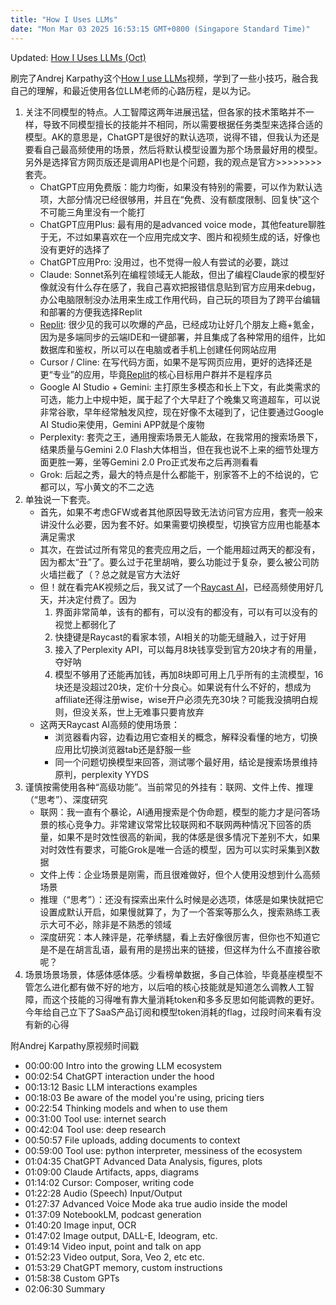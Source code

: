 ```yaml
---
title: "How I Uses LLMs"
date: "Mon Mar 03 2025 16:53:15 GMT+0800 (Singapore Standard Time)"
---
```


Updated: [How I Uses LLMs (Oct)](/posts/how-I-use-llms-oct)

刷完了Andrej Karpathy这个[How I use LLMs](https://youtu.be/EWvNQjAaOHw)视频，学到了一些小技巧，融合我自己的理解，和最近使用各位LLM老师的心路历程，是以为记。

1. 关注不同模型的特点。人工智障这两年进展迅猛，但各家的技术策略并不一样，导致不同模型擅长的技能并不相同，所以需要根据任务类型来选择合适的模型。AK的意思是，ChatGPT是很好的默认选项，说得不错，但我认为还是要看自己最高频使用的场景，然后将默认模型设置为那个场景最好用的模型。另外是选择官方网页版还是调用API也是个问题，我的观点是官方\>\>\>\>\>\>\>\>套壳。
   - ChatGPT应用免费版：能力均衡，如果没有特别的需要，可以作为默认选项，大部分情况已经很够用，并且在“免费、没有额度限制、回复快”这个不可能三角里没有一个能打
   - ChatGPT应用Plus: 最有用的是advanced voice mode，其他feature聊胜于无，不过如果喜欢在一个应用完成文字、图片和视频生成的话，好像也没有更好的选择了
   - ChatGPT应用Pro: 没用过，也不觉得一般人有尝试的必要，跳过
   - Claude: Sonnet系列在编程领域无人能敌，但出了编程Claude家的模型好像就没有什么存在感了，我自己喜欢把报错信息贴到官方应用来debug，办公电脑限制没办法用来生成工作用代码，自己玩的项目为了跨平台编辑和部署的方便我选择Replit
   - [Replit](https://replit.com/refer/2011txy): 很少见的我可以吹爆的产品，已经成功让好几个朋友上瘾+氪金，因为是多端同步的云端IDE和一键部署，并且集成了各种常用的组件，比如数据库和鉴权，所以可以在电脑或者手机上创建任何网站应用
   - Cursor / Cline: 在写代码方面，如果不是写网页应用，更好的选择还是更“专业”的应用，毕竟[Replit](https://replit.com/refer/2011txy)的核心目标用户群并不是程序员
   - Google AI Studio + Gemini: 主打原生多模态和长上下文，有此类需求的可选，能力上中规中矩，属于起了个大早赶了个晚集又弯道超车，可以说非常谷歌，早年经常触发风控，现在好像不太碰到了，记住要通过Google AI Studio来使用，Gemini APP就是个废物
   - Perplexity: 套壳之王，通用搜索场景无人能敌，在我常用的搜索场景下，结果质量与Gemini 2.0 Flash大体相当，但在我也说不上来的细节处理方面更胜一筹，坐等Gemini 2.0 Pro正式发布之后再测看看
   - Grok: 后起之秀，最大的特点是什么都能干，别家答不上的不给说的，它都可以，写小黄文的不二之选
2. 单独说一下套壳。
   - 首先，如果不考虑GFW或者其他原因导致无法访问官方应用，套壳一般来讲没什么必要，因为套不好。如果需要切换模型，切换官方应用也能基本满足需求
   - 其次，在尝试过所有常见的套壳应用之后，一个能用超过两天的都没有，因为都太“丑”了。要么过于花里胡哨，要么功能过于复杂，要么被公司防火墙拦截了（？总之就是官方大法好
   - 但！就在看完AK视频之后，我又试了一个[Raycast AI](https://manual.raycast.com/ai)，已经高频使用好几天，并决定付费了。因为
     1. 界面非常简单，该有的都有，可以没有的都没有，可以有可以没有的视觉上都弱化了
     2. 快捷键是Raycast的看家本领，AI相关的功能无缝融入，过于好用
     3. 接入了Perplexity API，可以每月8块钱享受到官方20块才有的用量，夺好呐
     4. 模型不够用了还能再加钱，再加8块即可用上几乎所有的主流模型，16块还是没超过20块，定价十分良心。如果说有什么不好的，想成为affiliate还得注册wise，wise开户必须先充30块？可能我没搞明白规则，但没关系，世上无难事只要肯放弃
   - 这两天Raycast AI高频的使用场景：
     - 浏览器看内容，边看边用它查相关的概念，解释没看懂的地方，切换应用比切换浏览器tab还是舒服一些
     - 同一个问题切换模型来回答，测试哪个最好用，结论是搜索场景维持原判，perplexity YYDS
1. 谨慎按需使用各种“高级功能”。当前常见的外挂有：联网、文件上传、推理（“思考”）、深度研究
   - 联网：我一直有个暴论，AI通用搜索是个伪命题，模型的能力才是问答场景的核心竞争力。非常建议常常比较联网和不联网两种情况下回答的质量，如果不是时效性很高的新闻，我的体感是很多情况下差别不大，如果对时效性有要求，可能Grok是唯一合适的模型，因为可以实时采集到X数据
   - 文件上传：企业场景是刚需，而且很难做好，但个人使用没想到什么高频场景
   - 推理（“思考”）：还没有探索出来什么时候是必选项，体感是如果快就把它设置成默认开启，如果慢就算了，为了一个答案等那么久，搜索熟练工表示大可不必，除非是不熟悉的领域
   - 深度研究：本人辣评是，花拳绣腿，看上去好像很厉害，但你也不知道它是不是在胡言乱语，最有用的是捞出来的链接，但这样为什么不直接谷歌呢？
2. 场景场景场景，体感体感体感。少看榜单数据，多自己体验，毕竟基座模型不管怎么进化都有做不好的地方，以后咱的核心技能就是知道怎么调教人工智障，而这个技能的习得唯有靠大量消耗token和多多反思如何能调教的更好。今年给自己立下了SaaS产品订阅和模型token消耗的flag，过段时间来看有没有新的心得

附Andrej Karpathy原视频时间戳

- 00:00:00 Intro into the growing LLM ecosystem
- 00:02:54 ChatGPT interaction under the hood
- 00:13:12 Basic LLM interactions examples
- 00:18:03 Be aware of the model you're using, pricing tiers
- 00:22:54 Thinking models and when to use them
- 00:31:00 Tool use: internet search
- 00:42:04 Tool use: deep research
- 00:50:57 File uploads, adding documents to context
- 00:59:00 Tool use: python interpreter, messiness of the ecosystem
- 01:04:35 ChatGPT Advanced Data Analysis, figures, plots
- 01:09:00 Claude Artifacts, apps, diagrams
- 01:14:02 Cursor: Composer, writing code
- 01:22:28 Audio (Speech) Input/Output
- 01:27:37 Advanced Voice Mode aka true audio inside the model
- 01:37:09 NotebookLM, podcast generation
- 01:40:20 Image input, OCR
- 01:47:02 Image output, DALL-E, Ideogram, etc.
- 01:49:14 Video input, point and talk on app
- 01:52:23 Video output, Sora, Veo 2, etc etc.
- 01:53:29 ChatGPT memory, custom instructions
- 01:58:38 Custom GPTs
- 02:06:30 Summary